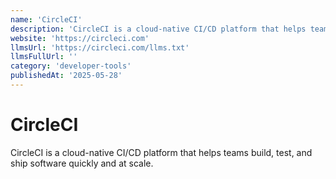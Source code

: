 ```yaml
---
name: 'CircleCI'
description: 'CircleCI is a cloud-native CI/CD platform that helps teams build, test, and ship software quickly and at scale.'
website: 'https://circleci.com'
llmsUrl: 'https://circleci.com/llms.txt'
llmsFullUrl: ''
category: 'developer-tools'
publishedAt: '2025-05-28'
---
```


# CircleCI

CircleCI is a cloud-native CI/CD platform that helps teams build, test, and ship software quickly and at scale.
